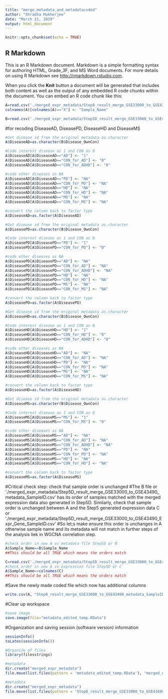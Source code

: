 ```yaml
---
title: "merge_metadata_and_metadatacoded"
author: "Shradha Mukherjee"
date: "March 21, 2019"
output: html_document
---
```


```r
knitr::opts_chunk$set(echo = TRUE)
```

## R Markdown

This is an R Markdown document. Markdown is a simple formatting syntax for authoring HTML, Grade_3F, and MS Word documents. For more details on using R Markdown see <http://rmarkdown.rstudio.com>.

When you click the **Knit** button a document will be generated that includes both content as well as the output of any embedded R code chunks within the document. You can embed an R code chunk like this:

```r
A=read.csv('./merged_expr_metadata/Step8_result_merge_GSE33000_to_GSE43490_metadata_SampleID_coded.csv')
colnames(A)[colnames(A)=="X"] <- "Sample_Name"
```

```r
B=read.csv('./merged_expr_metadata/Step5D_result_merge_GSE33000_to_GSE43490_metadata_SampleID.csv')
```

#for recoding DiseaseAD, DiseasePD, DiseaseHD and DiseaseMS
```r
#Get disease id from the original metadata as.character 
A$DiseaseAD=as.character(B$Disease_OwnCon)

#Code interest disease as 1 and CON as 0
A$DiseaseAD[A$DiseaseAD=="AD"] <- "1"
A$DiseaseAD[A$DiseaseAD=="CON_for_AD"] <- "0"
A$DiseaseAD[A$DiseaseAD=="CON_for_ADHD"] <- "0"

#code other diseases as NA
A$DiseaseAD[A$DiseaseAD=="PD"] <- "NA"
A$DiseaseAD[A$DiseaseAD=="CON_for_PD"] <- "NA"
A$DiseaseAD[A$DiseaseAD=="HD"] <- "NA"
A$DiseaseAD[A$DiseaseAD=="CON_for_HD"] <- "NA"
A$DiseaseAD[A$DiseaseAD=="MS"] <- "NA"
A$DiseaseAD[A$DiseaseAD=="CON_for_MS"] <- "NA"

#convert the column back to factor type
A$DiseaseAD=as.factor(A$DiseaseAD)
```

```r
#Get disease id from the original metadata as.character 
A$DiseasePD=as.character(B$Disease_OwnCon)

#Code interest disease as 1 and CON as 0
A$DiseasePD[A$DiseasePD=="PD"] <- "1"
A$DiseasePD[A$DiseasePD=="CON_for_PD"] <- "0"

#code other diseases as NA
A$DiseasePD[A$DiseasePD=="AD"] <- "NA"
A$DiseasePD[A$DiseasePD=="CON_for_AD"] <- "NA"
A$DiseasePD[A$DiseasePD=="CON_for_ADHD"] <- "NA"
A$DiseasePD[A$DiseasePD=="HD"] <- "NA"
A$DiseasePD[A$DiseasePD=="CON_for_HD"] <- "NA"
A$DiseasePD[A$DiseasePD=="MS"] <- "NA"
A$DiseasePD[A$DiseasePD=="CON_for_MS"] <- "NA"

#convert the column back to factor type
A$DiseasePD=as.factor(A$DiseasePD)
```

```r
#Get disease id from the original metadata as.character 
A$DiseaseHD=as.character(B$Disease_OwnCon)

#Code interest disease as 1 and CON as 0
A$DiseaseHD[A$DiseaseHD=="HD"] <- "1"
A$DiseaseHD[A$DiseaseHD=="CON_for_HD"] <- "0"
A$DiseaseHD[A$DiseaseHD=="CON_for_ADHD"] <- "0"

#code other diseases as NA
A$DiseaseHD[A$DiseaseHD=="AD"] <- "NA"
A$DiseaseHD[A$DiseaseHD=="CON_for_AD"] <- "NA"
A$DiseaseHD[A$DiseaseHD=="PD"] <- "NA"
A$DiseaseHD[A$DiseaseHD=="CON_for_PD"] <- "NA"
A$DiseaseHD[A$DiseaseHD=="MS"] <- "NA"
A$DiseaseHD[A$DiseaseHD=="CON_for_MS"] <- "NA"

#convert the column back to factor type
A$DiseaseHD=as.factor(A$DiseaseHD)
```

```r
#Get disease id from the original metadata as.character 
A$DiseaseMS=as.character(B$Disease_OwnCon)

#Code interest disease as 1 and CON as 0
A$DiseaseMS[A$DiseaseMS=="MS"] <- "1"
A$DiseaseMS[A$DiseaseMS=="CON_for_MS"] <- "0"

#code other diseases as NA
A$DiseaseMS[A$DiseaseMS=="AD"] <- "NA"
A$DiseaseMS[A$DiseaseMS=="CON_for_AD"] <- "NA"
A$DiseaseMS[A$DiseaseMS=="CON_for_ADHD"] <- "NA"
A$DiseaseMS[A$DiseaseMS=="PD"] <- "NA"
A$DiseaseMS[A$DiseaseMS=="CON_for_PD"] <- "NA"
A$DiseaseMS[A$DiseaseMS=="HD"] <- "NA"
A$DiseaseMS[A$DiseaseMS=="CON_for_HD"] <- "NA"

#convert the column back to factor type
A$DiseaseMS=as.factor(A$DiseaseMS)
```

#Critical check step: check that sample order is unchanged
#The B file or './merged_expr_metadata/Step5D_result_merge_GSE33000_to_GSE43490_metadata_SampleID.csv' has its order of samples matched with the merged expression data also generated in Step5D. Similarly, check that sample order is unchanged between A and the Step5 generated expression data C or './merged_expr_metadata/Step5D_result_merge_GSE33000_to_GSE43490_Expr_Gene_SampleID.csv'
#So let;s make ensure this order is unchanges in A otherwise sample name and its metadata will not match in further steps of the analysis liek in WGCNA correlation step.   
```r
#check order in new A vs metadata file Step5D or B
A$Sample_Name==B$Sample_Name
##This should be all TRUE which means the orders match
```

```r
C=read.csv('./merged_expr_metadata/Step5D_result_merge_GSE33000_to_GSE43490_Expr_Gene_SampleID.csv', row.names=1)
#check order in new A vs expression file Step5D or C
A$Sample_Name==colnames(C)
##This should be all TRUE which means the orders match
```

#Save the newly made coded file which now has additional columns
```r
write.csv(A, "Step8_result_merge_GSE33000_to_GSE43490_metadata_SampleID_coded_vsCONown.csv")
```

#Clear up workspace 
```r
#save image
save.image(file="metadata_edited_temp.RData")
```

#Organization and saving session (software version) information
```r
sessionInfo()
toLatex(sessionInfo())
```

```r
#Organize of files
library(filesstrings)

#metadata 
dir.create("merged_expr_metadata")
file.move(list.files(pattern = 'metadata_edited_temp.RData'), "merged_expr_metadata")

#metadata 
dir.create("merged_expr_metadata")
file.move(list.files(pattern = 'Step8_result_merge_GSE33000_to_GSE43490_metadata_SampleID_coded_vsCONown.csv'), "merged_expr_metadata")
```
